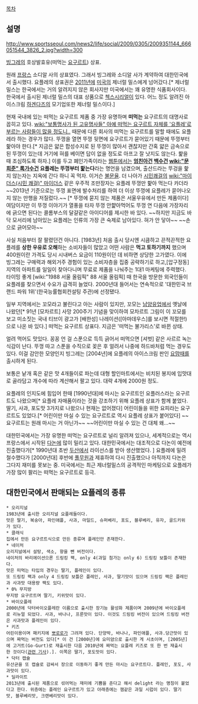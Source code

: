 [[목차]]
== 설명 ==
http://www.sportsseoul.com/news2/life/social/2009/0305/2009351144_666051544_3826_2.jpg?width=300

[[빙그레]]의 호상발효유(떠먹는 [[요구르트]]) 상표.

원래 [[프랑스]] 소디알 사의 상표였다. 그래서 빙그레와 소디알 사가 계약하여 대한민국에서 출시했다. 요플레의 상표권은 [[2011년]]에 [[미국]]의 제너럴 밀스에게 넘어갔다.[* 제너럴 밀스는 한국에서는 거의 알려지지 않은 회사지만 미국에서는 꽤 유명한 식품회사이다. 한국에서 출시된 제너럴 밀스의 대표 상품으로 [[첵스]]시리얼이 있다. 어느 정도 알려진 아이스크림 [[하겐다즈]]의 모기업또한 제너럴 밀스이다.] 

현재 국내에 있는 떠먹는 요구르트 제품 중 가장 유명하며 '''떠먹는''' 요구르트의 대명사로 꼽히고 있다. [[wiki:"보통명사가 된 고유명사들" 아예 떠먹는 요구르트 자체를 '요플레'로 부르는 사람들이 많을 정도니..]] 때문에 다른 회사의 떠먹는 요구르트를 말할 때에도 요플레라 하는 경우가 많다. 뚜껑을 열면 뚜껑 뒷면에 요구르트가 묻어있기 때문에 뚜껑부터 핥아야 한다.[* 지금은 얇은 합성수지로 된 뚜껑이 많아서 괜찮지만 간혹 얇은 금속으로 된 뚜껑이 있는데 거기에 혀를 베이면 답이 없을 정도로 아프고 잘 낫지도 않는다. 핥을 때 조심하도록 하자.] 이를 두고 폐인가족이라는 [[웹툰]]에서는 '''[[엄친아]]건 [[백수]]건 [[wiki:"문희준" 록가수]]건 요플레는 뚜껑부터 핥는다'''라는 명언을 남겼으며, 출산드라는 뚜겅을 핥지 않는자는 지옥에 간다 하니 꼭 먹자. 이거슨 [[불문율]]. 더 나아가 [[시민쾌걸]]의 [[wiki:"마이더스(시민 쾌걸)" 마이더스]] 같은 우주적 조만장자는 요플레 뚜껑만 핥아 먹는다 카더라 ~~2013년 기준으로는 뚜껑 표면에 발수처리를 하여 더 이상 뚜껑에 요플레가 묻어나오지 않는 만행을 저질렀다.~~ [* 뚜껑에 묻지 않는 제품은 서울우유에서 만든 제품이다] 여담이지만 이 뚜껑 이야기가 열풍을 타자 뚜껑 안햝아먹어도 뚜껑 연 다음에 가장자리에 긁으면 된다는 콜롬부스의 달걀같은 아이디어를 제시한 바 있다. ~~하지만 지금도 바닥 모서리에 남아있는 요플레는 인류의 가장 큰 숙제로 남아있다. 혀가 안 닿아~~ ~~손으로 긁어모아~~


사실 처음부터 잘 팔렸던건 아니다. [1983년] 처음 출시 당시엔 시큼하고 끈적끈적한 요플레를 '''상한 우유로 오해'''하는 소비자들이 많았고 어떤 사람은 '''먹고 토하기까지''' 했으며 400원이란 가격도 당시 시내버스 요금이 110원이던 데 비하면 상당한 고가였다. 이에 빙그레는 구매력과 해외거주 경험이 있는 소비자층을 집중 공략하기로 하고,[압구정동] 지역의 아파트를 일일이 찾아다니며 무료로 제품을 나눠주는 1대1 마케팅에 주력했다. 타이밍 좋게 [wiki:"1988 서울 올림픽" 88 서울 올림픽] 때 한국을 방문한 외국인들이 요플레를 찾으면서 수요가 급격히 늘었다. 2000년대 들어서는 연속적으로 '대한민국 브랜드 파워 1위'(한국능률협회컨설팅 주관)에 선정됐다. 

일부 지역에서는 꼬모라고 불린다고 아는 사람이 있지만, 꼬모는 [[남양유업]]에서 옛날에 나왔던[* 91년 [모차르트] 사망 200주기 기념을 맞이하여 모차르트 그림이 이 꼬모를 보고 미소짓는 국내 티브이 광고가 [배한성] 나레이션([아마데우스]를 보시면 적절한!)으로 나온 바 있다.] 떠먹는 요구르트 상표다. 지금은 '떠먹는 불가리스'로 바뀐 상태.

얼려 먹어도 맛있다. 꽁꽁 언 걸 스푼으로 득득 긁어서 떠먹으면 [셔벗] 같은 사르르 녹는 식감이 난다. 뚜껑 따고 스푼을 수직으로 꽂은 후 얼려서 나중에 하드바처럼 먹는 경우도 있다. 이걸 감안한 모양인지 빙그레는 [2004년]에 요플레의 아이스크림 판인 [[요맘때]]를 출시하게 된다.

보통은 낱개 혹은 같은 맛 4개들이로 파는데 대형 할인마트에서는 비치된 봉지에 입맛대로 골라담고 개수에 따라 계산해서 팔고 있다. 대략 4개에 2000원 정도. 

요플레의 인지도에 힘입어 한때 [1990년대]에 마시는 요구르트인 요플러스라는 요구르트도 나왔으며[* 요플레 자매품이라는 것을 강조하기 위해 요플레 상표가 함께 붙었다. 딸기, 사과, 포도맛 3가지로 나왔으나 현재는 없어졌다] 어린이들을 위한 요피라는 요구르트도 있었다.[* 어린이만 마실 수 있는 요구르트로 역시 요플레 상표가 붙어있다] ~~요구르트는 원래 마시는 거 아닌가~~ ~~어린이만 마실 수 있는 건 대체 왜...~~

대한민국에서는 가장 유명한 떠먹는 요구르트로 널리 알려져 있으나, 세계적으로는 역시 프랑스에서 시작된 [[다논]]에 많이 밀리고 있다. 대한민국에서는 대조적으로 다논이 예전에 진출했다가[* 1990년대 초반 [[두산]]에서 라이선스를 받아 생산했었다. ] 요플레에 밀려 철수했다가 [2000년대] 후반에 [[풀무원]]과 제휴하여 다시 진출했으나 아직까지 다논은 그다지 재미를 못보는 중. 미국에서는 최근 제너럴밀스의 공격적인 마케팅으로 요플레가 가장 많이 팔리는 떠먹는 요구르트로 등극.

== 대한민국에서 판매되는 요플레의 종류 ==
 * 오리지널
 1983년에 출시한 오리지널 요플레들이다.
 맛은 딸기, 복숭아, 파인애플, 사과, 마일드, 슈퍼베리, 포도, 블루베리, 유자, 골드키위가 있다.
 * 클래식
 집에서 만든 요구르트식으로 만든 종류며 플레인만 존재한다.
 * 네이처
 오리지널에서 설탕, 색소, 향을 뺀 버전이다.
 네이처의 바리에이션으론 드링킹 팩, only 4(과일 첨가는 only 6) 드링킹 보틀이 존재한다.
 맛은 떠먹는 타입의 경우는 딸기, 플레인이 있다.
 또 드링킹 팩과 only 4 드링킹 보틀은 플레인, 사과, 딸기맛이 있으며 드링킹 팩은 플레인과 사과맛 대용량 팩도 있다.
 * 0% 무지방
 무지방 요구르트며 딸기, 키위맛이 있다.
 * 바이오플레
 2000년에 닥터바이오플레란 이름으로 출시한 장기능 활성화 제품이며 2009년에 바이오플레로 리뉴얼 되었다. 사과, 바나나, 프룬맛이 있다. 이것도 드링킹 버전이 있으며 드링킹 버전은 사과맛과 플레인이 있다.
 * 키즈
 어린이용이며 패키지에 [[뽀로로]]가 그려져 있다. 단양박, 바나나, 파인애플, 사과.당근맛이 있으며 짜먹는 버전도 있다[* 이 건 [2000년]에 요미얌으로 출시한 게 시초이며, [2005년]에 고거트(Go-Gurt)로 재출시한 다음 2010년에 짜먹는 요플레 키즈로 또 한 번 재출시한 것이다([http://www.cstimes.com/news/articleView.html?idxno=50716 관련 기사]).]. 이쪽은 딸기, 포도맛이 있다.
 * 닥터 캡슐
 유산균을 또 캡슐로 감싸서 장으로 이동하기 좋게 만든 마시는 요구르트다. 플레인, 포도, 사과맛이 있다.
 * 딜라이트
 2013년에 출시된 제품으로 섞어먹는 재미에 기쁨을 준다고 해서 delight 라는 명칭이 붙었다고 한다. 위층에는 플레인 요구르트가 있고 아래층에는 잼같은 과일 시럽이 있다. 딸기맛, 블루베리맛, 크랜베리맛이 있다.
